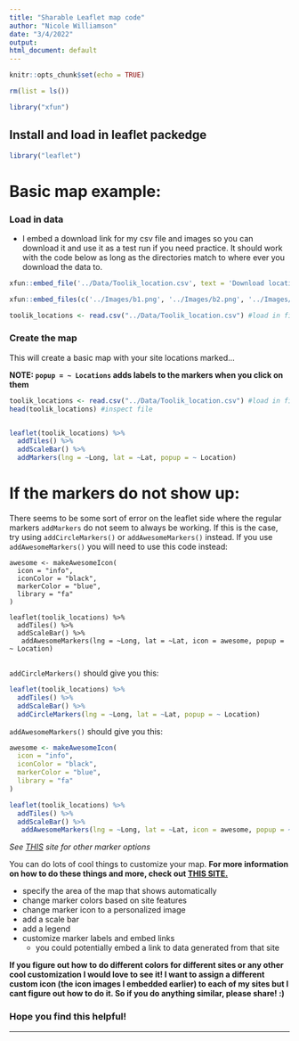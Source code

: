 ```yaml
---
title: "Sharable Leaflet map code"
author: "Nicole Williamson"
date: "3/4/2022"
output:  
html_document: default
---
```


```r
knitr::opts_chunk$set(echo = TRUE)
```

```r
rm(list = ls())
```

```r
library("xfun")
```

## Install and load in leaflet packedge 
```r
library("leaflet")
```

# Basic map example:  

### Load in data 

- I embed a download link for my csv file and images so you can download it and use it as a test run if you need practice. It should work with the code below as long as the directories match to where ever you download the data to.  

```r
xfun::embed_file('../Data/Toolik_location.csv', text = 'Download location data HERE')
```  


```r
xfun::embed_files(c('../Images/b1.png', '../Images/b2.png', '../Images/b3.png'), text = 'Download icon images HERE')
```  


```r
toolik_locations <- read.csv("../Data/Toolik_location.csv") #load in file 
```
  
### Create the map 

This will create a basic map with your site locations marked...  


  **NOTE: `popup = ~ Locations` adds labels to the markers when you click on them**  
```r
toolik_locations <- read.csv("../Data/Toolik_location.csv") #load in file 
head(toolik_locations) #inspect file


leaflet(toolik_locations) %>% 
  addTiles() %>%
  addScaleBar() %>%
  addMarkers(lng = ~Long, lat = ~Lat, popup = ~ Location)
```

# If the markers do not show up:

There seems to be some sort of error on the leaflet side where the regular markers `addMarkers` do not seem to always be working. If this is the case, try using `addCircleMarkers()` or `addAwesomeMarkers()` instead. If you use `addAwesomeMarkers()` you will need to use this code instead:

```
awesome <- makeAwesomeIcon(
  icon = "info",
  iconColor = "black",
  markerColor = "blue",
  library = "fa"
)

leaflet(toolik_locations) %>% 
  addTiles() %>%
  addScaleBar() %>%
   addAwesomeMarkers(lng = ~Long, lat = ~Lat, icon = awesome, popup = ~ Location)
  
```

`addCircleMarkers()` should give you this: 
```r
leaflet(toolik_locations) %>% 
  addTiles() %>%
  addScaleBar() %>%
  addCircleMarkers(lng = ~Long, lat = ~Lat, popup = ~ Location)
```

`addAwesomeMarkers()` should give you this:
```r
awesome <- makeAwesomeIcon(
  icon = "info",
  iconColor = "black",
  markerColor = "blue",
  library = "fa"
)

leaflet(toolik_locations) %>% 
  addTiles() %>%
  addScaleBar() %>%
   addAwesomeMarkers(lng = ~Long, lat = ~Lat, icon = awesome, popup = ~ Location)
```
*See [THIS](https://github.com/lennardv2/Leaflet.awesome-markers) site for other marker options*  


You can do lots of cool things to customize your map. **For more information on how to do these things and more, check out [THIS SITE.](https://rstudio.github.io/leaflet/)**

- specify the area of the map that shows automatically 
- change marker colors based on site features 
- change marker icon to a personalized image
- add a scale bar
- add a legend 
- customize marker labels and embed links 
  - you could potentially embed a link to data generated from that site  
  
**If you figure out how to do different colors for different sites or any other cool customization I would love to see it! I want to assign a different custom icon (the icon images I embedded earlier) to each of my sites but I cant figure out how to do it. So if you do anything similar, please share! :) **


### Hope you find this helpful!

--------------------------------------------------------------------------------------

